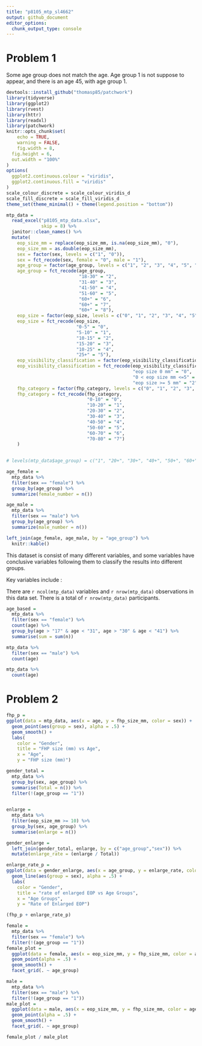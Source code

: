 ```yaml
---
title: "p8105_mtp_sl4662"
output: github_document
editor_options: 
  chunk_output_type: console
---
```

# Problem 1

Some age group does not match the age. Age group 1 is not suppose to appear, and there is an age 45, with age group 1. 

```r
devtools::install_github("thomasp85/patchwork")
library(tidyverse)
library(ggplot2)
library(rvest)
library(httr)
library(readxl)
library(patchwork)
knitr::opts_chunk$set(
	echo = TRUE,
	warning = FALSE,
	fig.width = 8, 
  fig.height = 6,
  out.width = "100%"
)
options(
  ggplot2.continuous.colour = "viridis",
  ggplot2.continuous.fill = "viridis"
)
scale_colour_discrete = scale_colour_viridis_d
scale_fill_discrete = scale_fill_viridis_d
theme_set(theme_minimal() + theme(legend.position = "bottom"))
```

```r
mtp_data = 
  read_excel("p8105_mtp_data.xlsx", 
             skip = 8) %>% 
  janitor::clean_names() %>% 
  mutate(
    eop_size_mm = replace(eop_size_mm, is.na(eop_size_mm), "0"), 
    eop_size_mm = as.double(eop_size_mm), 
    sex = factor(sex, levels = c("1", "0")), 
    sex = fct_recode(sex, female = "0", male = "1"), 
    age_group = factor(age_group, levels = c("1", "2", "3", "4", "5", "6", "7", "8")),  
    age_group = fct_recode(age_group, 
                           "18-30" = "2", 
                           "31-40" = "3", 
                           "41-50" = "4", 
                           "51-60" = "5", 
                           "60+" = "6", 
                           "60+" = "7", 
                           "60+" = "8"),
    eop_size = factor(eop_size, levels = c("0", "1", "2", "3", "4", "5")), 
    eop_size = fct_recode(eop_size, 
                          "0-5" = "0", 
                          "5-10" = "1", 
                          "10-15" = "2", 
                          "15-20" = "3", 
                          "10-25" = "4", 
                          "25+" = "5"), 
    eop_visibility_classification = factor(eop_visibility_classification, levels = c("0", "1", "2")), 
    eop_visibility_classification = fct_recode(eop_visibility_classification, 
                                               "eop size 0 mm" = "0",
                                               "0 < eop size mm <=5" = "1", 
                                               "eop size >= 5 mm" = "2"),
    fhp_category = factor(fhp_category, levels = c("0", "1", "2", "3", "4", "5", "6", "7")),
    fhp_category = fct_recode(fhp_category, 
                              "0-10" = "0", 
                              "10-20" = "1", 
                              "20-30" = "2", 
                              "30-40" = "3", 
                              "40-50" = "4", 
                              "50-60" = "5", 
                              "60-70" = "6", 
                              "70-80" = "7")
    )

  
# levels(mtp_data$age_group) = c("1", "20+", "30+", "40+", "50+", "60+", "60+", "60+")

age_female = 
  mtp_data %>% 
  filter(sex == "female") %>% 
  group_by(age_group) %>% 
  summarize(female_number = n())

age_male = 
  mtp_data %>% 
  filter(sex == "male") %>% 
  group_by(age_group) %>% 
  summarize(male_number = n())

left_join(age_female, age_male, by = "age_group") %>% 
  knitr::kable()
```

This dataset is consist of many different variables, and some variables have conclusive variables following them to classify the results into different groups. 

Key variables include :

There are `r ncol(mtp_data)` variables and `r nrow(mtp_data)` observations in this data set. There is a total of `r nrow(mtp_data)` participants. 

```r
age_based = 
  mtp_data %>% 
  filter(sex == "female") %>% 
  count(age) %>% 
  group_by(age > "17" & age < "31", age > "30" & age < "41") %>% 
  summarise(sum = sum(n))

mtp_data %>% 
  filter(sex == "male") %>% 
  count(age)

mtp_data %>% 
  count(age)
```

# Problem 2
```r
fhp_p = 
ggplot(data = mtp_data, aes(x = age, y = fhp_size_mm, color = sex)) + 
  geom_point(aes(group = sex), alpha = .5) + 
  geom_smooth() +
  labs(
    color = "Gender",
    title = "FHP size (mm) vs Age",
    x = "Age",
    y = "FHP size (mm)")

gender_total = 
  mtp_data %>% 
  group_by(sex, age_group) %>% 
  summarise(Total = n()) %>% 
  filter(!(age_group == "1"))
  

enlarge = 
  mtp_data %>% 
  filter(eop_size_mm >= 10) %>% 
  group_by(sex, age_group) %>% 
  summarise(enlarge = n()) 

gender_enlarge = 
  left_join(gender_total, enlarge, by = c("age_group","sex")) %>% 
  mutate(enlarge_rate = (enlarge / Total))

enlarge_rate_p = 
ggplot(data = gender_enlarge, aes(x = age_group, y = enlarge_rate, color = sex)) + 
  geom_line(aes(group = sex), alpha = .5) + 
  labs(
    color = "Gender",
    title = "rate of enlarged EOP vs Age Groups",
    x = "Age Groups",
    y = "Rate of Enlarged EOP")

(fhp_p + enlarge_rate_p)
```

```r
female = 
  mtp_data %>% 
  filter(sex == "female") %>% 
  filter(!(age_group == "1"))
female_plot = 
  ggplot(data = female, aes(x = eop_size_mm, y = fhp_size_mm, color = age_group)) + 
  geom_point(alpha = .5) +
  geom_smooth() +
  facet_grid(. ~ age_group)

male = 
  mtp_data %>% 
  filter(sex == "male") %>% 
  filter(!(age_group == "1"))
male_plot = 
  ggplot(data = male, aes(x = eop_size_mm, y = fhp_size_mm, color = age_group)) + 
  geom_point(alpha = .5) +
  geom_smooth() +
  facet_grid(. ~ age_group)

female_plot / male_plot
```


